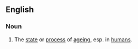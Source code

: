 {{wikipedia}}
==English==
===Noun===
#{{biology}} The [[state]] or [[process]] of [[ageing]], esp. in [[humans]].